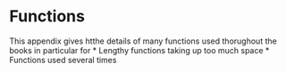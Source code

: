 # Functions

This appendix gives htthe details of many functions used thorughout the books
in particular for
* Lengthy functions taking up too much space
* Functions used several times
